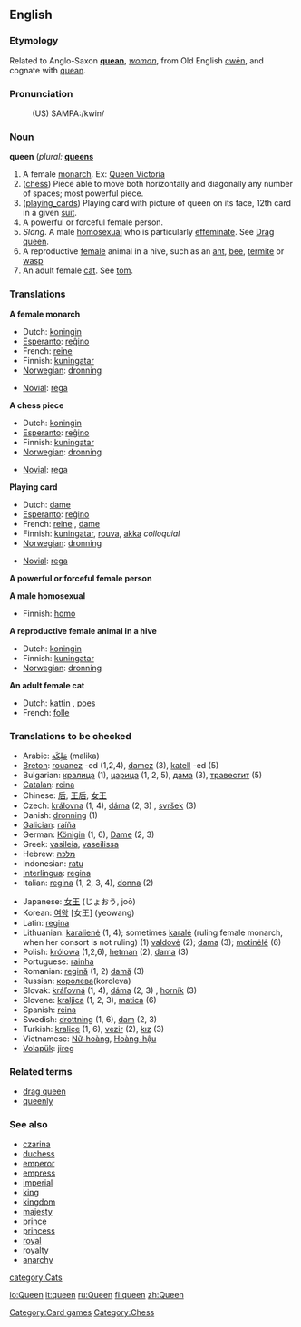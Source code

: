 ==English==
===Etymology===
Related to Anglo-Saxon '''[[quean]]''', ''[[woman]]'', from Old English [[cwēn]], and cognate with [[quean]].

===Pronunciation===
:(US) SAMPA:/kwin/

===Noun===
'''queen'''  (''plural:'' '''[[queen]]s'''

# A female [[monarch]]. Ex: [[:w:Queen Victoria|Queen Victoria]]
# ([[chess]]) Piece able to move both horizontally and diagonally any number of spaces; most powerful piece.
# ([[playing_cards]]) Playing card with picture of queen on its face, 12th card in a given [[suit]].
# A powerful or forceful female person.
# ''Slang''. A male [[homosexual]] who is particularly [[effeminate]]. See [[Drag queen]].
# A reproductive [[female]] animal in a hive, such as an [[ant]], [[bee]], [[termite]] or [[wasp]]
# An adult female [[cat]]. See [[tom]].

===Translations===
'''A female monarch'''
{{top}}
*Dutch: [[koningin]] {{f}}
*[[Esperanto]]: [[reĝino]]
*French: [[reine]] {{f}}
*Finnish: [[kuningatar]]
*[[Norwegian]]: [[dronning]]
{{mid}}
*[[Novial]]: [[rega]]
{{bottom}}

'''A chess piece'''
{{top}}
*Dutch: [[koningin]]
*[[Esperanto]]: [[reĝino]]
*Finnish: [[kuningatar]]
*[[Norwegian]]: [[dronning]]
{{mid}}
*[[Novial]]: [[rega]]
{{bottom}}

'''Playing card'''
{{top}}
*Dutch: [[dame]] {{f}}
*[[Esperanto]]: [[reĝino]]
*French: [[reine]] {{f}}, [[dame]]
*Finnish: [[kuningatar]], [[rouva]], [[akka]] ''colloquial''
*[[Norwegian]]: [[dronning]]
{{mid}}
*[[Novial]]: [[rega]]
{{bottom}}

'''A powerful or forceful female person'''
{{top}}
{{mid}}
{{bottom}}

'''A male homosexual'''
{{top}}
*Finnish: [[homo]]
{{mid}}
{{bottom}}

'''A reproductive female animal in a hive'''
{{top}}
*Dutch: [[koningin]]
*Finnish: [[kuningatar]]
*[[Norwegian]]: [[dronning]]
{{mid}}
{{bottom}}

'''An adult female cat'''
{{top}}
*Dutch: [[kattin]] {{f}}, [[poes]] {{f}}
*French: [[folle]] {{f}}
{{mid}}
{{bottom}}

===Translations to be checked===
{{checktrans}}
{{top}}
*Arabic: [[ملكة|مَلِكَة]] (malika)
*[[Breton]]: [[rouanez]] {{f}} -ed {{p}} (1,2,4), [[damez]] {{f}} (3), [[katell]] {{f}} -ed {{p}} (5)
*Bulgarian: [[кралица]] {{f}} (1), [[царица]] {{f}} (1, 2, 5), [[дама]] {{f}} (3), [[травестит]]  (5)
*[[Catalan]]: [[reina]] {{f}}
*Chinese: [[后]], [[王后]], [[女王]]
*Czech: [[královna]] (1, 4), [[dáma]] (2, 3) {{f}}, [[svršek]] (3)  {{m}}
*Danish: [[dronning]] {{c}} (1)
*[[Galician]]: [[raíña]] {{f}}
*German: [[Königin]] {{f}} (1, 6), [[Dame]] {{f}} (2, 3)
*Greek: [[vasileia]], [[vaseilissa]]
*Hebrew: [[מלכה]] {{f}}
*Indonesian: [[ratu]]
*[[Interlingua]]: [[regina]]
*Italian: [[regina]] {{f}} (1, 2, 3, 4), [[donna]] (2)
{{mid}}
*Japanese: [[女王]] (じょおう, joō)
*Korean: [[여왕]] [女王] (yeowang)
*Latin: [[regina]] {{f}}
*Lithuanian: [[karalienė]] {{f}} (1, 4); sometimes [[karalė]] {{f}} (ruling female monarch, when her consort is not ruling) (1) [[valdovė]] {{f}} (2); [[dama]] {{f}} (3); [[motinėlė]] {{f}} (6)
*Polish: [[królowa]] {{f}} (1,2,6), [[hetman]] {{m}} (2), [[dama]] {{f}} (3)
*Portuguese: [[rainha]] {{f}}
*Romanian: [[regină]] {{f}} (1, 2) [[damă]] (3)
*Russian: [[королева]](koroleva)
*Slovak: [[kráľovná]] (1, 4), [[dáma]] (2, 3) {{f}}, [[horník]] (3)  {{m}}
*Slovene: [[kraljica]] {{f}} (1, 2, 3), [[matica]] {{f}} (6)
*Spanish: [[reina]] {{f}}
*Swedish: [[drottning]] {{c}} (1, 6), [[dam]] {{c}} (2, 3)
*Turkish: [[kraliçe]] (1, 6), [[vezir]] (2), [[kız]] (3)
*Vietnamese: [[Nữ-hoàng]], [[Hoàng-hậu]]  
*[[Volapük]]: [[jireg]]
{{bottom}}

===Related terms===
*[[drag queen]]
*[[queenly]]

===See also===
*[[czarina]]
*[[duchess]]
*[[emperor]]
*[[empress]]
*[[imperial]]
*[[king]]
*[[kingdom]]
*[[majesty]]
*[[prince]]
*[[princess]]
*[[royal]]
*[[royalty]]
*[[anarchy]]

[[category:Cats]]
[[Category:Card games]]
[[Category:Chess]]

[[io:Queen]]
[[it:queen]]
[[ru:Queen]]
[[fi:queen]]
[[zh:Queen]]